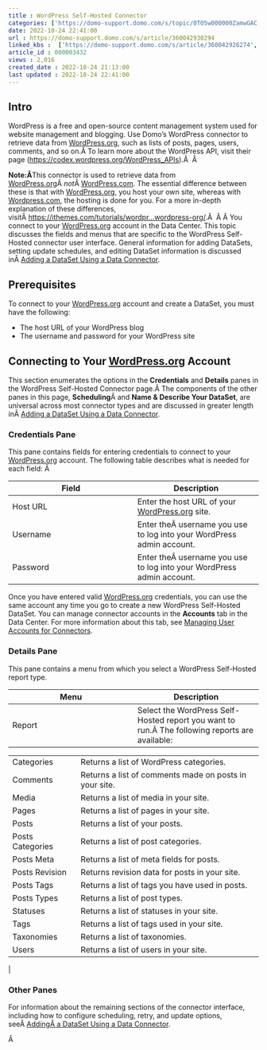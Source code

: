 ```yaml
---
title : WordPress Self-Hosted Connector
categories: ['https://domo-support.domo.com/s/topic/0TO5w000000ZamwGAC']
date: 2022-10-24 22:41:00
url : https://domo-support.domo.com/s/article/360042930294
linked_kbs :  ['https://domo-support.domo.com/s/article/360042926274', 'https://domo-support.domo.com/s/knowledge-base', 'https://domo-support.domo.com/s/article/360042925494', 'https://domo-support.domo.com/s/article/360043429953', 'https://domo-support.domo.com/s/article/360042926054', 'https://domo-support.domo.com/s/article/360043429933', 'https://domo-support.domo.com/s/article/360043429693', 'https://domo-support.domo.com/s/topic/0TO5w000000ZamwGAC', 'https://domo-support.domo.com/s/article/360042930294', 'https://domo-support.domo.com/s/article/360043429913']
article_id : 000003432
views : 2,016
created_date : 2022-10-24 21:13:00
last updated : 2022-10-24 22:41:00
---
```




Intro
-----


WordPress is a free and open-source content management system used for website management and blogging. Use Domo's WordPress connector to retrieve data from [WordPress.org](http://WordPress.org), such as lists of posts, pages, users, comments, and so on.Â To learn more about the WordPress API, visit their page ([https://codex.wordpress.org/WordPress\_APIs](https://codex.wordpress.org/WordPress_APIs "https://codex.wordpress.org/WordPress_APIs")).Â  Â 


**Note:Â**This connector is used to retrieve data from [WordPress.org](http://WordPress.org)Â *not*Â [WordPress.com](http://WordPress.com). The essential difference between these is that with [WordPress.org](http://WordPress.org), you host your own site, whereas with [Wordpress.com](http://Wordpress.com), the hosting is done for you. For a more in-depth explanation of these differences, visitÂ [https://ithemes.com/tutorials/wordpr...wordpress-org/](https://ithemes.com/tutorials/wordpress-com-vs-wordpress-org/ "https://ithemes.com/tutorials/wordpress-com-vs-wordpress-org/").Â  Â Â
You connect to your [WordPress.org](http://WordPress.org) account in the Data Center. This topic discusses the fields and menus that are specific to the WordPress Self-Hosted connector user interface. General information for adding DataSets, setting update schedules, and editing DataSet information is discussed inÂ [Adding a DataSet Using a Data Connector](..\adding_a_dataset_using_a_connector\index.md).


Prerequisites
-------------


To connect to your [WordPress.org](http://WordPress.org) account and create a DataSet, you must have the following:



* The host URL of your WordPress blog
* The username and password for your WordPress site


Connecting to Your [WordPress.org](http://WordPress.org) Account
----------------------------------------------------------------


This section enumerates the options in the **Credentials** and **Details** panes in the WordPress Self-Hosted Connector page.Â The components of the other panes in this page, **Scheduling**Â and **Name & Describe Your DataSet**, are universal across most connector types and are discussed in greater length inÂ [Adding a DataSet Using a Data Connector](..\adding_a_dataset_using_a_connector\index.md "Adding a DataSet Using a Data Connector").


### Credentials Pane


This pane contains fields for entering credentials to connect to your [WordPress.org](http://WordPress.org) account. The following table describes what is needed for each field: Â 




| Field | Description |
| --- | --- |
| Host URL | Enter the host URL of your [WordPress.org](http://WordPress.org) site. |
| Username | Enter theÂ username you use to log into your WordPress admin account. |
| Password | Enter theÂ username you use to log into your WordPress admin account. |


Once you have entered valid [WordPress.org](http://WordPress.org) credentials, you can use the same account any time you go to create a new WordPress Self-Hosted DataSet. You can manage connector accounts in the **Accounts** tab in the Data Center. For more information about this tab, see [Managing User Accounts for Connectors](..\managing_user_accounts_for_connectors\index.html "Managing User Accounts for Connectors").


### Details Pane


This pane contains a menu from which you select a WordPress Self-Hosted report type.




| Menu | Description |
| --- | --- |
| Report | Select the WordPress Self-Hosted report you want to run.Â The following reports are available:

|  |  |
| --- | --- |
| Categories | Returns a list of WordPress categories. |
| Comments | Returns a list of comments made on posts in your site. |
| Media | Returns a list of media in your site. |
| Pages | Returns a list of pages in your site. |
| Posts | Returns a list of your posts. |
| Posts Categories | Returns a list of post categories. |
| Posts Meta | Returns a list of meta fields for posts. |
| Posts Revision | Returns revision data for posts in your site. |
| Posts Tags | Returns a list of tags you have used in posts. |
| Posts Types | Returns a list of post types. |
| Statuses | Returns a list of statuses in your site. |
| Tags | Returns a list of tags used in your site. |
| Taxonomies | Returns a list of taxonomies. |
| Users | Returns a list of users in your site. |

 |


### Other Panes


For information about the remaining sections of the connector interface, including how to configure scheduling, retry, and update options, seeÂ [AddingÂ a DataSet Using a Data Connector](..\adding_a_dataset_using_a_connector\index.md).


Â